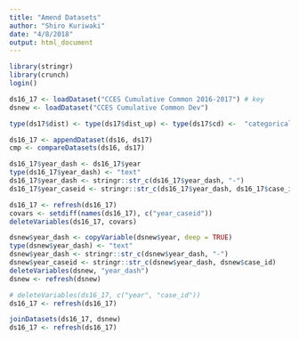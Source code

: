 ```yaml
---
title: "Amend Datasets"
author: "Shiro Kuriwaki"
date: "4/8/2018"
output: html_document
---
```



```r
library(stringr)
library(crunch)
login()
```


```r
ds16_17 <- loadDataset("CCES Cumulative Common 2016-2017") # key
dsnew <- loadDataset("CCES Cumulative Common Dev")
```


```r
type(ds17$dist) <- type(ds17$dist_up) <- type(ds17$cd) <-  "categorical"

ds16_17 <- appendDataset(ds16, ds17)
cmp <- compareDatasets(ds16, ds17)
```


```r
ds16_17$year_dash <- ds16_17$year
type(ds16_17$year_dash) <- "text"
ds16_17$year_dash <- stringr::str_c(ds16_17$year_dash, "-")
ds16_17$year_caseid <- stringr::str_c(ds16_17$year_dash, ds16_17$case_id)
```


```r
ds16_17 <- refresh(ds16_17)
covars <- setdiff(names(ds16_17), c("year_caseid"))
deleteVariables(ds16_17, covars)
```

```r
dsnew$year_dash <- copyVariable(dsnew$year, deep = TRUE)
type(dsnew$year_dash) <- "text"
dsnew$year_dash <- stringr::str_c(dsnew$year_dash, "-")
dsnew$year_caseid <- stringr::str_c(dsnew$year_dash, dsnew$case_id)
deleteVariables(dsnew, "year_dash")
dsnew <- refresh(dsnew)
```

```r
# deleteVariables(ds16_17, c("year", "case_id"))
ds16_17 <- refresh(ds16_17)
```


```r
joinDatasets(ds16_17, dsnew)
ds16_17 <- refresh(ds16_17)
```




